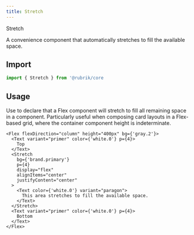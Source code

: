 ```yaml
---
title: Stretch
---
```



<head>Stretch</head>

<lede>A convenience component that automatically stretches to fill the available space.</lede>  

## Import

```javascript
import { Stretch } from '@rubrik/core
```

## Usage

Use to declare that a Flex component will stretch to fill all remaining space in a component.
Particularly useful when composing card layouts in a Flex-based grid, where the container component height is indeterminate.

    <Flex flexDirection="column" height="400px" bg={'gray.2'}>
      <Text variant="primer" color={'white.0'} p={4}>
        Top
      </Text>
      <Stretch
        bg={'brand.primary'}
        p={4}
        display="flex"
        alignItems="center"
        justifyContent="center"
      >
        <Text color={'white.0'} variant="paragon">
          This area stretches to fill the available space.
        </Text>
      </Stretch>
      <Text variant="primer" color={'white.0'} p={4}>
        Bottom
      </Text>
    </Flex>
